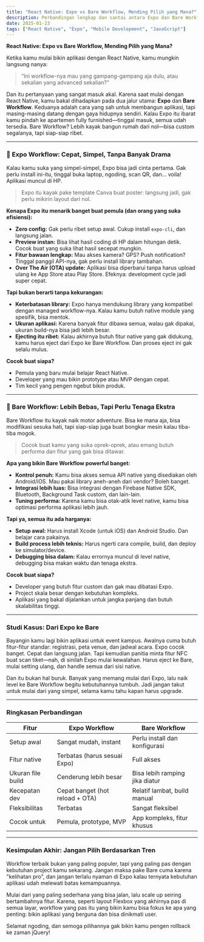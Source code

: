 ```yaml
---
title: "React Native: Expo vs Bare Workflow, Mending Pilih yang Mana?"
description: Perbandingan lengkap dan santai antara Expo dan Bare Workflow di React Native. Bantu kamu menentukan pilihan terbaik buat project-mu—dengan analogi seru, studi kasus nyata, dan tabel perbandingan yang gampang dipahami.
date: 2025-01-23
tags: ["React Native", "Expo", "Mobile Development", "JavaScript"]
---
```


**React Native: Expo vs Bare Workflow, Mending Pilih yang Mana?**

Ketika kamu mulai bikin aplikasi dengan React Native, kamu mungkin langsung nanya:

> “Ini workflow-nya mau yang gampang-gampang aja dulu, atau sekalian yang advanced sekalian?”

Dan itu pertanyaan yang sangat masuk akal. Karena saat mulai dengan React Native, kamu bakal dihadapkan pada dua jalur utama: **Expo** dan **Bare Workflow**. Keduanya adalah cara yang sah untuk membangun aplikasi, tapi masing-masing datang dengan gaya hidupnya sendiri. Kalau Expo itu ibarat kamu pindah ke apartemen fully furnished—tinggal masuk, semua udah tersedia. Bare Workflow? Lebih kayak bangun rumah dari nol—bisa custom segalanya, tapi siap-siap ribet.

---

### 🔧 Expo Workflow: Cepat, Simpel, Tanpa Banyak Drama

Kalau kamu suka yang simpel-simpel, Expo bisa jadi cinta pertama. Gak perlu install ini-itu, tinggal buka laptop, ngoding, scan QR, dan... voila! Aplikasi muncul di HP.

> Expo itu kayak pake template Canva buat poster: langsung jadi, gak perlu mikirin layout dari nol.

**Kenapa Expo itu menarik banget buat pemula (dan orang yang suka efisiensi):**

* **Zero config:** Gak perlu ribet setup awal. Cukup install `expo-cli`, dan langsung jalan.
* **Preview instan:** Bisa lihat hasil coding di HP dalam hitungan detik. Cocok buat yang suka lihat hasil secepat mungkin.
* **Fitur bawaan lengkap:** Mau akses kamera? GPS? Push notification? Tinggal panggil API-nya, gak perlu install library tambahan.
* **Over The Air (OTA) update:** Aplikasi bisa diperbarui tanpa harus upload ulang ke App Store atau Play Store. Efeknya: development cycle jadi super cepat.

**Tapi bukan berarti tanpa kekurangan:**

* **Keterbatasan library:** Expo hanya mendukung library yang kompatibel dengan managed workflow-nya. Kalau kamu butuh native module yang spesifik, bisa mentok.
* **Ukuran aplikasi:** Karena banyak fitur dibawa semua, walau gak dipakai, ukuran build-nya bisa jadi lebih besar.
* **Ejecting itu ribet:** Kalau akhirnya butuh fitur native yang gak didukung, kamu harus eject dari Expo ke Bare Workflow. Dan proses eject ini gak selalu mulus.

**Cocok buat siapa?**

* Pemula yang baru mulai belajar React Native.
* Developer yang mau bikin prototype atau MVP dengan cepat.
* Tim kecil yang pengen ngebut bikin produk.

---

### 🧳 Bare Workflow: Lebih Bebas, Tapi Perlu Tenaga Ekstra

Bare Workflow itu kayak naik motor adventure. Bisa ke mana aja, bisa modifikasi sesuka hati, tapi siap-siap juga buat bongkar mesin kalau tiba-tiba mogok.

> Cocok buat kamu yang suka oprek-oprek, atau emang butuh performa dan fitur yang gak bisa ditawar.

**Apa yang bikin Bare Workflow powerful banget:**

* **Kontrol penuh:** Kamu bisa akses semua API native yang disediakan oleh Android/iOS. Mau pakai library aneh-aneh dari vendor? Boleh banget.
* **Integrasi lebih luas:** Bisa integrasi dengan Firebase Native SDK, Bluetooth, Background Task custom, dan lain-lain.
* **Tuning performa:** Karena kamu bisa otak-atik level native, kamu bisa optimasi performa aplikasi lebih jauh.

**Tapi ya, semua itu ada harganya:**

* **Setup awal:** Harus install Xcode (untuk iOS) dan Android Studio. Dan belajar cara pakainya.
* **Build process lebih teknis:** Harus ngerti cara compile, build, dan deploy ke simulator/device.
* **Debugging bisa dalam:** Kalau errornya muncul di level native, debugging bisa makan waktu dan tenaga ekstra.

**Cocok buat siapa?**

* Developer yang butuh fitur custom dan gak mau dibatasi Expo.
* Project skala besar dengan kebutuhan kompleks.
* Aplikasi yang bakal dijalankan untuk jangka panjang dan butuh skalabilitas tinggi.

---

### Studi Kasus: Dari Expo ke Bare

Bayangin kamu lagi bikin aplikasi untuk event kampus. Awalnya cuma butuh fitur-fitur standar: registrasi, peta venue, dan jadwal acara. Expo cocok banget. Cepat dan langsung jalan. Tapi kemudian panitia minta fitur NFC buat scan tiket—nah, di sinilah Expo mulai kewalahan. Harus eject ke Bare, mulai setting ulang, dan handle semua dari sisi native.

Dan itu bukan hal buruk. Banyak yang memang mulai dari Expo, lalu naik level ke Bare Workflow begitu kebutuhannya tumbuh. Jadi jangan takut untuk mulai dari yang simpel, selama kamu tahu kapan harus upgrade.

---

### Ringkasan Perbandingan

| Fitur             | Expo Workflow                   | Bare Workflow                  |
| ----------------- | ------------------------------- | ------------------------------ |
| Setup awal        | Sangat mudah, instant           | Perlu install dan konfigurasi  |
| Fitur native      | Terbatas (harus sesuai Expo)    | Full akses                     |
| Ukuran file build | Cenderung lebih besar           | Bisa lebih ramping jika diatur |
| Kecepatan dev     | Cepat banget (hot reload + OTA) | Relatif lambat, build manual   |
| Fleksibilitas     | Terbatas                        | Sangat fleksibel               |
| Cocok untuk       | Pemula, prototype, MVP          | App kompleks, fitur khusus     |

---

### Kesimpulan Akhir: Jangan Pilih Berdasarkan Tren

Workflow terbaik bukan yang paling populer, tapi yang paling pas dengan kebutuhan project kamu sekarang. Jangan maksa pake Bare cuma karena "kelihatan pro", dan jangan terlalu nyaman di Expo kalau ternyata kebutuhan aplikasi udah melewati batas kemampuannya.

Mulai dari yang paling sederhana yang bisa jalan, lalu scale up seiring bertambahnya fitur. Karena, seperti layout Flexbox yang akhirnya pas di semua layar, workflow yang pas itu yang bikin kamu bisa fokus ke apa yang penting: bikin aplikasi yang berguna dan bisa dinikmati user.

Selamat ngoding, dan semoga pilihannya gak bikin kamu pengen rollback ke zaman jQuery!